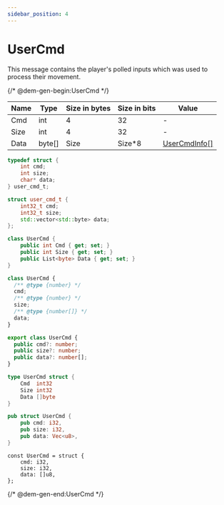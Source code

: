 ```yaml
---
sidebar_position: 4
---
```


# UserCmd

This message contains the player's polled inputs which was used to process their movement.

{/* @dem-gen-begin:UserCmd */}

<Tabs groupId="lang">
<TabItem value="overview" label="Overview">

| Name | Type | Size in bytes | Size in bits | Value |
| --- | --- | --- | --- | --- |
| Cmd | int | 4 | 32 | - |
| Size | int | 4 | 32 | - |
| Data | byte[] | Size | Size\*8 | [UserCmdInfo[]](/classes/usercmdinfo.mdx) |

</TabItem>
<TabItem value="c" label="C">

```c
typedef struct {
    int cmd;
    int size;
    char* data;
} user_cmd_t;
```

</TabItem>
<TabItem value="cpp" label="C++">

```cpp
struct user_cmd_t {
    int32_t cmd;
    int32_t size;
    std::vector<std::byte> data;
};
```

</TabItem>
<TabItem value="csharp" label="C#">

```csharp
class UserCmd {
    public int Cmd { get; set; }
    public int Size { get; set; }
    public List<byte> Data { get; set; }
}
```

</TabItem>
<TabItem value="js" label="JS">

```js
class UserCmd {
  /** @type {number} */
  cmd;
  /** @type {number} */
  size;
  /** @type {number[]} */
  data;
}
```

</TabItem>
<TabItem value="ts" label="TS">

```ts
export class UserCmd {
  public cmd?: number;
  public size?: number;
  public data?: number[];
}
```

</TabItem>
<TabItem value="go" label="Go">

```go
type UserCmd struct {
	Cmd  int32
	Size int32
	Data []byte
}
```

</TabItem>
<TabItem value="rust" label="Rust">

```rust
pub struct UserCmd {
    pub cmd: i32,
    pub size: i32,
    pub data: Vec<u8>,
}
```

</TabItem>
<TabItem value="zig" label="Zig">

```zig
const UserCmd = struct {
    cmd: i32,
    size: i32,
    data: []u8,
};
```

</TabItem>
</Tabs>

{/* @dem-gen-end:UserCmd */}
